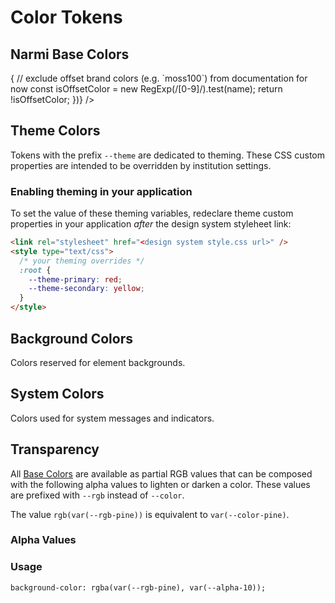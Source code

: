 
<Meta title="Design Tokens/Color" />

# Color Tokens

## Narmi Base Colors

<Story name="Base">
  <TokenTable
    rows={toTokenRows(color, "narmi").filter(({ name }) => {
      // exclude offset brand colors (e.g. `moss100`) from documentation for now
      const isOffsetColor = new RegExp(/[0-9]/).test(name);
      return !isOffsetColor;
    })}
  />
</Story>

## Theme Colors

Tokens with the prefix `--theme` are dedicated to theming. These CSS custom
properties are intended to be overridden by institution settings.

<Story name="Theme">
  <TokenTable
    headers={["CSS Var", "Default Value"]}
    rows={toTokenRows(color, "theme")}
  />
</Story>

### Enabling theming in your application

To set the value of these theming variables, redeclare theme custom properties
in your application _after_ the design system styleheet link:

```html
<link rel="stylesheet" href="<design system style.css url>" />
<style type="text/css">
  /* your theming overrides */
  :root {
    --theme-primary: red;
    --theme-secondary: yellow;
  }
</style>
```

## Background Colors

Colors reserved for element backgrounds.

<Story name="Background">
  <TokenTable rows={toTokenRows(color, "background")} />
</Story>

## System Colors

Colors used for system messages and indicators.

<Story name="System">
  <TokenTable rows={toTokenRows(color, "system")} />
</Story>

## Transparency

All [Base Colors](#narmi-base-colors) are available as partial RGB values that
can be composed with the following alpha values to lighten or darken a color.
These values are prefixed with `--rgb` instead of `--color`.

The value `rgb(var(--rgb-pine))` is equivalent to `var(--color-pine)`.

### Alpha Values

<Story name="Transparency">
  <TokenTable rows={toTokenRows(color, "alpha")} />
</Story>

### Usage

```
background-color: rgba(var(--rgb-pine), var(--alpha-10));
```
